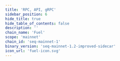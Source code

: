 ```yaml
---
title: 'RPC, API, gRPC'
sidebar_position: 6
hide_title: true
hide_table_of_contents: false
description: ''
chain_name: 'Fuel'
scope: 'mainnet'
chain_id: 'seq-mainnet-1'
binary_version: 'seq-mainnet-1.2-improved-sidecar'
icon_url: 'fuel-icon.svg'
---
```



<PageTitle
  iconUrl="img/fuel-icon.svg"
  title="Fuel Public Endpoints"
  chainId="seq-mainnet-1"
  version="seq-mainnet-1.2-improved-sidecar"
/>

<Endpoints
  api="https://fuel-api.noders.services"
  rpc="https://fuel-rpc.noders.services"
  grpc="fuel-grpc.noders.services:443"
  jsonRpc=""
/>
